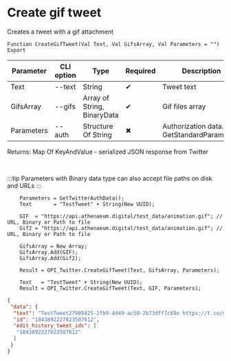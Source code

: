 ﻿---
sidebar_position: 4
---


# Create gif tweet
 Creates a tweet with a gif attachment



`Function CreateGifTweet(Val Text, Val GifsArray, Val Parameters = "") Export`

  | Parameter | CLI option | Type | Required | Description |
  |-|-|-|-|-|
  | Text | --text | String | &#x2714; | Tweet text |
  | GifsArray | --gifs | Array of String, BinaryData | &#x2714; | Gif files array |
  | Parameters | --auth | Structure Of String | &#x2716; | Authorization data. See GetStandardParameters |

  
  Returns:  Map Of KeyAndValue - serialized JSON response from Twitter

<br/>

:::tip
Parameters with Binary data type can also accept file paths on disk and URLs
:::
<br/>


```bsl title="Code example"
    Parameters = GetTwitterAuthData();
    Text       = "TestTweet" + String(New UUID);

    GIF  = "https://api.athenaeum.digital/test_data/animation.gif"; // URL, Binary or Path to file
    Gif2 = "https://api.athenaeum.digital/test_data/animation.gif"; // URL, Binary or Path to file

    GifsArray = New Array;
    GifsArray.Add(GIF);
    GifsArray.Add(Gif2);

    Result = OPI_Twitter.CreateGifTweet(Text, GifsArray, Parameters);

    Text   = "TestTweet" + String(New UUID);
    Result = OPI_Twitter.CreateGifTweet(Text, GIF, Parameters);
```
 



```json title="Result"
{
 "data": {
  "text": "TestTweet27989425-2fb9-4d49-ac50-2b73dff7c69e https://t.co/m6q4Bzxea3",
  "id": "1843892227023507612",
  "edit_history_tweet_ids": [
   "1843892227023507612"
  ]
 }
}
```

